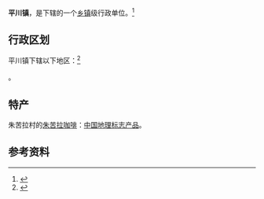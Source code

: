 {{中国乡级行政区|53/29/24/107/000}}

'''平川镇'''，是{{PRC admin/fullname|53/29/24/107/000|3}}下辖的一个[[乡镇|乡镇]]级行政单位。<ref>{{PRC admin/ref sgc|{{PRC admin/parent|53/29/24/107/000}}}}</ref>

== 行政区划 ==

平川镇下辖以下地区：<ref>{{PRC admin/ref sgc|53/29/24/107/000}}</ref>

{{PRC admin/children|53/29/24/107/000}}。

==特产==
朱苦拉村的[[朱苦拉咖啡|朱苦拉咖啡]]：[[中国地理标志产品|中国地理标志产品]]。

== 参考资料 ==
{{reflist}}

{{PRC admin/navcat|53/29/24/107/000}}